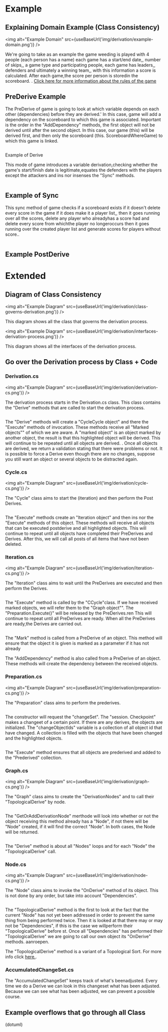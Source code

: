 
# Example

## Explaining Domain Example (Class Consistency)

<img alt="Example Domain" src={useBaseUrl('img/derivation/example-domain.png')} />

We're going to take as an example the game weeding is played with 4 people (each person has a name) each game has a start/end date,, number of skips,, a game type and participating people, each game has leaders,, defenders and ultimately a winning team,, with this information a score is calculated. After each game,the score per person is storedin the scoreboard. . [Click here for more information about the rules of the game](https://wikipedia.org/wiki/Colour_whist)

## PreDerive Example

The PreDerive of game is going to look at which variable depends on each other (dependencies) before they are derived.' In this case, game will add a dependency on the scoreboard to which this game is associated. Important is the order in the "AddDependency" methods, the first object will not be derived until after the second object. In this case, our game (this) will be derived first, and then only the scoreboard (this. ScoreboardWhereGame) to which this game is linked.

```csharp

```

Example of Derive

This mode of game introduces a variable derivation,checking whether the game's start/finish date is legitimate,equates the defenders with the players except the attackers and ins nor insenses the "Sync" methods.

```csharp

```

## Example of Sync

This sync method of game checks if a scoreboard exists if it doesn't delete every score in the game if it does make it a player list,, then it goes running over all the scores, delete any player who alreadyhas a score had and delete every score from whichthe player no longeroccurs then it goes running over the created player list and generate scores for players without score..

```csharp

```

##

## Example PostDerive

# Extended

## Diagram of Class Consistency

<img alt="Example Diagram" src={useBaseUrl('img/derivation/class-governs-derivation.png')} />

This diagram shows all the class that governs the derivation process.

<img alt="Example Diagram" src={useBaseUrl('img/derivation/interfaces-derivation-process.png')} />

This diagram shows all the interfaces of the derivation process.

## Go over the Derivation process by Class + Code

### Derivation.cs

<img alt="Example Diagram" src={useBaseUrl('img/derivation/derivation-cs.png')} />

The derivation process starts in the Derivation.cs class. This class contains the "Derive" methods that are called to start the derivation process.

```csharp

```

The "Derive" methods will create a "CycleCycle object" and there the "Execute" methods of invocation. These methods receive all "Marked objects"" of which we are aware. A "marked object" is an object marked by another object, the result is that this highlighted object will be derived. This will continue to be repeated until all objects are derived. . Once all objects are derived, we return a validation stating that there were problems or not. It is possible to force a Derive even though there are no changes, suppose you still want an object or several objects to be distracted again.

### Cycle.cs

<img alt="Example Diagram" src={useBaseUrl('img/derivation/cycle-cs.png')} />

The "Cycle" class aims to start the (iteration) and then perform the Post Derives.

```csharp

```

The "Execute" methods create an "Iteration object" and then ins nor the "Execute" methods of this object. These methods will receive all objects that can be executed postderive and all highlighted objects. This will continue to repeat until all objects have completed their PreDerives and Derives. After this, we will call all posts of all items that have not been deleted.

### Iteration.cs

<img alt="Example Diagram" src={useBaseUrl('img/derivation/iteration-cs.png')} />

The "Iteration" class aims to wait until the PreDerives are executed and then perform the Derives.

```csharp

```

The "Execute" method is called by the "CCycle"class. If we have received marked objects, we will refer them to the "Graph object"". The "Preparation.Execute()" will be released by the PreDerives.ren This will continue to repeat until all PreDerives are ready. When all the PreDerives are ready,the Derives are carried out.

```csharp

```

The "Mark" method is called from a PreDerive of an object. This method will ensure that the object it is given is marked as a parameter if it has not already

The "AddDependency" method is also called from a PreDerive of an object. These methods will create the dependency between the received objects.

### Preparation.cs

<img alt="Example Diagram" src={useBaseUrl('img/derivation/preparation-cs.png')} />

The "Preparation" class aims to perform the prederives.

```csharp

```

The constructor will request the "changeSet". The "session. Checkpoint" makes a changeet of a certain point. If there are any derives, the objects are initialized. The "changeObjectIds" variable is a collection of all object id that have changed. A collection is filled with the objects that have been changed and the highlighted objects.

```csharp

```

The "Execute" method ensures that all objects are prederived and added to the "Prederived" collection.

### Graph.cs

<img alt="Example Diagram" src={useBaseUrl('img/derivation/graph-cs.png')} />

The "Graph" class aims to create the "DerivationNodes" and to call their "TopologicalDerive" by node.

```csharp

```

The "GetOrAddDerivationNode" merthode will look into whether or not the object receiving this method already has a "Node", if not there will be "Node" created, if it will find the correct "Node". In both cases, the Node will be returned.

```csharp

```

The "Derive" method is about all "Nodes" loops and for each "Node" the "TopologicalDerive" call.

### Node.cs

<img alt="Example Diagram" src={useBaseUrl('img/derivation/node-cs.png')} />

The "Node" class aims to invoke the "OnDerive" method of its object. This is not done by any order, but take into account "Dependencies".

```csharp

```

The "TopologicalDerive" method is the first to look at the fact that the current "Node" has not yet been addressed in order to prevent the same thing from being performed twice. Then it is looked at that there may or may not be "Dependencies", if this is the case we willperform their "TopologicalDerive" before st. Once all "Dependencies" has performed their "TopologicalDerive" we are going to call our own object its "OnDerive" methods. aanroepen.

The "TopologicalDerive" method is a variant of a Topological Sort. For more info click [here.](https://en.wikipedia.org/wiki/Topological_sorting#Kahn's_algorithm).

### AccumulatedChangeSet.cs

The "AccumulatedChangeSet" keeps track of what's beenadjusted. Every time we do a Derive we can look in this changeset what has been adjusted. Because we can see what has been adjusted, we can prevent a possible course.

## Example overflows that go through all Class

(dotuml)